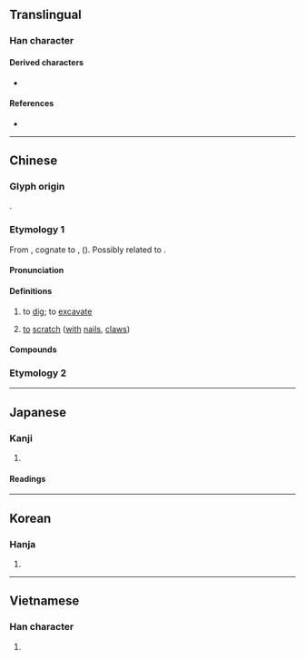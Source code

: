 {{also|撅}}
{{character info}}
==Translingual==

===Han character===
{{Han char|rn=64|rad=手|as=08|sn=11|four=57072|canj=QSUU|ids=⿰扌屈}}

====Derived characters====
* {{l|mul|[[𫁗]]}}

====References====
* {{Han ref|kx=0438.020|dkj=12264|dj=0787.100|hdz=31909.020|uh=6398|ud=25496|bh=B1B8|bd=45496}}

----

==Chinese==
{{zh-forms}}

===Glyph origin===
{{Han etym}}
{{Han compound|扌|屈|t1=hand; action|c1=s|c2=p|ls=psc}}.

===Etymology 1===
From {{inh|zh|sit-pro|*r-(k/g)wa-t|t=to dig out; to scoop out}}, cognate to {{cog|bo|རྐོད་པ}}, {{m|bo|རྐོ་བ|t=to dig; to hoe}} ({{zh-ref|STEDT}}). Possibly related to {{och-l|決|id=1|gloss=to dig an outlet for water; to burst out}}.

====Pronunciation====
{{zh-pron
|m=jué
|m-s=
|c=gwat6
|c-t=
|g=
|h=pfs=khu̍t
|j=
|mb=gṳ̄
|md=
|mn=ku̍t
|mn-t=gug8
|w=5jjyq
|x=
|mc=y
|oc=1+2,2+1
|cat=v
}}

====Definitions====
{{zh-hanzi}}

# to [[dig]]; to [[excavate]]
# {{lb|zh|Hakka}} [[to]] [[scratch]] ([[with]] [[nail]]s, [[claw]]s)

====Compounds====
{{zh-der|挖掘|採掘|掘斗|掘金隊|掘井|臨渴掘井|臨噎掘井|渴而掘井|掘井及泉|發掘|開掘|掘墓|挖掘機|掘金|掘穴|掘筆|掘洞|掘取|掘子軍|掘拾|掘強|掘閱|掘足類|掘室求鼠|掘土機|掘穿|掘墓人|羅掘一空|羅掘|羅掘俱窮|自掘墳墓|羅雀掘鼠|軟土深掘}}

===Etymology 2===
{{zh-see|窟|o|[[cave]]}}

----

==Japanese==

===Kanji===
{{ja-kanji|grade=c|rs=手08}}

# {{rfdef|ja|sort=手08}}

====Readings====
{{ja-readings
|goon=ごち
|kanon=くつ, けつ
|kun=ほ-る
}}

----

==Korean==

===Hanja===
{{ko-hanja|hangeul=[[굴]], [[궐]]|eumhun=|rv=gul, gwol|mr=kul, kwŏl|y=kwul, kwel}}

# {{rfdef|ko|sort=手08}}

----

==Vietnamese==

===Han character===
{{vi-readings|reading=quật, oặt, quặt, quất, quịt, quát, quạt|rs=手08}}

# {{rfdef|vi|sort=手08}}